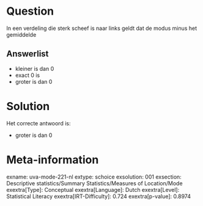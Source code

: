 Question
========

In een verdeling die sterk scheef is naar links geldt dat de modus minus
het gemiddelde

Answerlist
----------

* kleiner is dan 0
* exact 0 is
* groter is dan 0

Solution
========

Het correcte antwoord is: 

* groter is dan 0

Meta-information
================
exname: uva-mode-221-nl
extype: schoice
exsolution: 001
exsection: Descriptive statistics/Summary Statistics/Measures of Location/Mode
exextra[Type]: Conceptual
exextra[Language]: Dutch
exextra[Level]: Statistical Literacy
exextra[IRT-Difficulty]: 0.724
exextra[p-value]: 0.8974
